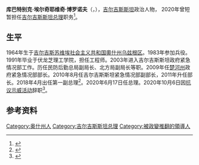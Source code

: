 {{Infobox officeholder
|name = 库巴特别克·博罗诺夫
|native_name = {{lang|ky|Кубатбек Боронов}}
|image = Kubatbek Boronov (2017-08-24).jpg
|office = [[吉尔吉斯斯坦总理|吉尔吉斯斯坦总理]]
|president = [[索隆拜·熱恩別科夫|索隆拜·熱恩別科夫]]
|term_start = 2020年6月17日
|term_end = 2020年10月6日
|predecessor = [[穆罕默德卡利·阿布加濟耶夫|穆罕默德卡利·阿布加濟耶夫]]
|successor = [[萨德尔·扎帕罗夫|萨德尔·扎帕罗夫]]
|birth_date = {{birth date and age|1964|12|15|df=y}}
|birth_place = {{URS}}[[吉尔吉斯苏维埃社会主义共和国|吉尔吉斯苏维埃社会主义共和国]][[奧什州|奧什州]][[乌兹根区|乌兹根区]]
|death_date = 
|death_place = 
|party = [[無黨籍|無黨籍]]
}}

'''库巴特别克·埃尔奇耶维奇·博罗诺夫'''（{{lang-ky|Кубатбек Айылчиевич Боронов}}，{{bd|1964年|12月15日|catIdx=Boronov}}），[[吉尔吉斯斯坦|吉尔吉斯斯坦]]政治人物， 2020年曾短暂担任[[吉尔吉斯斯坦总理|吉尔吉斯斯坦总理]]职务<ref>{{cite web|url=https://tass.ru/mezhdunarodnaya-panorama/8732525|title=Кандидатом на пост главы правительства Киргизии выдвинут первый вице-премьер Боронов|publisher=[[俄通社-塔斯社|ТАСС]]|date=2020-06-17|language=ru|accessdate=2020-10-08|archive-date=2020-06-17|archive-url=https://web.archive.org/web/20200617053820/https://tass.ru/mezhdunarodnaya-panorama/8732525|dead-url=no}}</ref>。
==生平==
1964年生于[[吉尔吉斯苏维埃社会主义共和国|吉尔吉斯苏维埃社会主义共和国]][[奧什州|奧什州]][[乌兹根区|乌兹根区]]。1983年参加兵役。1991年毕业于伏龙芝理工学院，担任工程师。2003年进入吉尔吉斯斯坦政府紧急情况部工作。历任民防后勤总局副局长、北方局副局长等职。2009年任[[楚河州|楚河州]]政府紧急情况部部长。2010年8月任吉尔吉斯斯坦紧急情况部副部长，2011年升任部长。2018年4月出任第一副总理<ref>{{cite web |title=Биография Кубатбека Боронова |url=https://ria.ru/20200616/1572992836.html |publisher=[[俄罗斯新闻社|РИА Новости]] |language=ru |date=2020-06-16 |accessdate=2020-10-08 |archive-date=2020-06-18 |archive-url=https://web.archive.org/web/20200618201818/https://ria.ru/20200616/1572992836.html |dead-url=no }}</ref>。2020年6月17日任总理。2020年10月6日因[[2020年吉尔吉斯斯坦示威|抗议示威活动]]辞职<ref>{{cite web |author1=关建武 |author2=努尔然 |title=吉尔吉斯斯坦总理、议长辞职 |url=http://www.xinhuanet.com/2020-10/07/c_1126578981.htm |publisher=[[新华网|新华网]] |language=Zh-hans |date=2020-10-07 |access-date=2020-10-08 |archive-date=2020-12-01 |archive-url=https://web.archive.org/web/20201201164606/http://www.xinhuanet.com/2020-10/07/c_1126578981.htm }}</ref>。

==参考资料==
{{reflist}}

{{s-start}}
{{s-off}}
{{s-bef|before=[[穆罕默德卡利·阿布加濟耶夫|穆罕默德卡利·阿布加濟耶夫]]}}
{{s-ttl|title=[[吉尔吉斯斯坦总理|吉尔吉斯斯坦总理]]|years=2020年}}
{{s-aft|after=[[萨德尔·扎帕罗夫|萨德尔·扎帕罗夫]]}}
{{s-end}}
{{Authority control}}
{{DEFAULTSORT:Boronov, Kubatbek}}
[[Category:奥什州人|Category:奥什州人]]
[[Category:吉尔吉斯斯坦总理|Category:吉尔吉斯斯坦总理]]
[[Category:被政變推翻的領導人|Category:被政變推翻的領導人]]